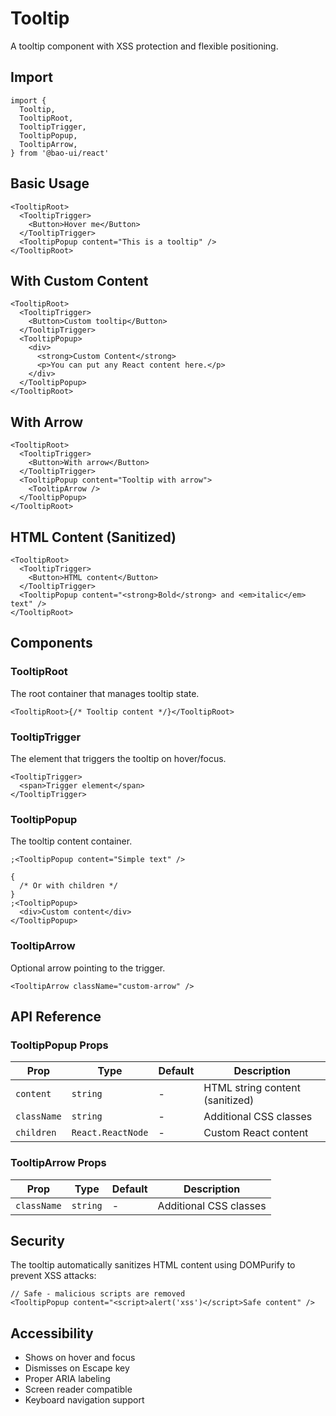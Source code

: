 # Tooltip


A tooltip component with XSS protection and flexible positioning.

## Import

```tsx
import {
  Tooltip,
  TooltipRoot,
  TooltipTrigger,
  TooltipPopup,
  TooltipArrow,
} from '@bao-ui/react'
```

## Basic Usage

<ComponentPreview name="tooltip-demo" />

```tsx
<TooltipRoot>
  <TooltipTrigger>
    <Button>Hover me</Button>
  </TooltipTrigger>
  <TooltipPopup content="This is a tooltip" />
</TooltipRoot>
```

## With Custom Content

```tsx
<TooltipRoot>
  <TooltipTrigger>
    <Button>Custom tooltip</Button>
  </TooltipTrigger>
  <TooltipPopup>
    <div>
      <strong>Custom Content</strong>
      <p>You can put any React content here.</p>
    </div>
  </TooltipPopup>
</TooltipRoot>
```

## With Arrow

```tsx
<TooltipRoot>
  <TooltipTrigger>
    <Button>With arrow</Button>
  </TooltipTrigger>
  <TooltipPopup content="Tooltip with arrow">
    <TooltipArrow />
  </TooltipPopup>
</TooltipRoot>
```

## HTML Content (Sanitized)

```tsx
<TooltipRoot>
  <TooltipTrigger>
    <Button>HTML content</Button>
  </TooltipTrigger>
  <TooltipPopup content="<strong>Bold</strong> and <em>italic</em> text" />
</TooltipRoot>
```

## Components

### TooltipRoot

The root container that manages tooltip state.

```tsx
<TooltipRoot>{/* Tooltip content */}</TooltipRoot>
```

### TooltipTrigger

The element that triggers the tooltip on hover/focus.

```tsx
<TooltipTrigger>
  <span>Trigger element</span>
</TooltipTrigger>
```

### TooltipPopup

The tooltip content container.

```tsx
;<TooltipPopup content="Simple text" />

{
  /* Or with children */
}
;<TooltipPopup>
  <div>Custom content</div>
</TooltipPopup>
```

### TooltipArrow

Optional arrow pointing to the trigger.

```tsx
<TooltipArrow className="custom-arrow" />
```

## API Reference

### TooltipPopup Props

| Prop        | Type              | Default | Description                     |
| ----------- | ----------------- | ------- | ------------------------------- |
| `content`   | `string`          | -       | HTML string content (sanitized) |
| `className` | `string`          | -       | Additional CSS classes          |
| `children`  | `React.ReactNode` | -       | Custom React content            |

### TooltipArrow Props

| Prop        | Type     | Default | Description            |
| ----------- | -------- | ------- | ---------------------- |
| `className` | `string` | -       | Additional CSS classes |

## Security

The tooltip automatically sanitizes HTML content using DOMPurify to prevent XSS attacks:

```tsx
// Safe - malicious scripts are removed
<TooltipPopup content="<script>alert('xss')</script>Safe content" />
```

## Accessibility

- Shows on hover and focus
- Dismisses on Escape key
- Proper ARIA labeling
- Screen reader compatible
- Keyboard navigation support

